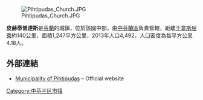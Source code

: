 [[Image:Pihtipudas_Church.JPG|right]]

'''皮赫蒂普達斯'''是[[芬蘭|芬蘭]]的城鎮，位於該國中部，由[[中芬蘭區|中芬蘭區]]負責管轄，距離[[于韋斯屈萊|于韋斯屈萊]]約140公里，面積1,247平方公里，2013年人口4,492，人口密度為每平方公里4.18人。

==外部連結==
*[http://www.pihtipudas.fi/ Municipality of Pihtipudas] {{Wayback|url=http://www.pihtipudas.fi/ |date=20040329125915 }} – Official website

{{Finland-geo-stub}}
[[Category:中芬兰区市镇|Category:中芬兰区市镇]]